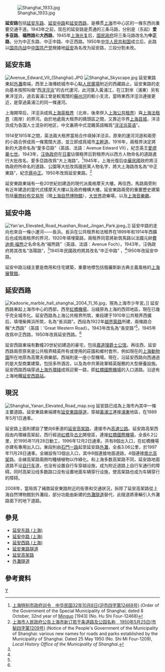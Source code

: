 [[File:Shanghai_1933.jpg|thumb]]

'''延安路'''包括[[延安东路_(上海)|延安东路]]、[[延安中路_(上海)|延安中路]]和[[延安西路_(上海)|延安西路]]，是横贯[[上海|上海]]市中心区的一條东西向重要交通干道。1943年之前，现在的延安路是贯通的三条马路，分别是（东起）'''爱多亚路'''、'''福煦路'''和'''大西路'''，1945年[[上海光复|上海光复]]后，[[国民政府|国民政府]]将三条马路改名为'''中正路'''，分为中正东路、中正中路、中正西路。1950年[[中华人民共和国|中华人民共和国]]成立后，此路以[[国共内战|国共内战]]中[[中国共产党|中国共产党]]根據地[[延安|延安]]為名改为延安路，三段分割未改。

==延安东路==
{{main|延安东路 (上海)}}
[[File:Avenue_Edward_VII_(Shanghai).JPG|thumb]]
[[File:Shanghai_Skyscape.jpg|thumb]]
延安東路東起[[外灘|外灘]]南端，西至上海傳統城市中心點[[人民廣場|人民廣場]]附近的西藏路止。延安東路的走向基本按照叫做“西[[洋涇浜|洋涇浜]]”的古代運河，此河匯入黃浦江，在江對岸（浦東）另有東洋涇浜，過去黃浦江曾是較寬闊的[[蘇州河|蘇州河]]的較小支流，當時東西洋涇浜連接更近，是穿過黃浦江的同一條運河。

上海開埠后，洋涇浜成爲[[上海英租界|上海英租界]]（北岸，後來併入[[上海公共租界|上海公共租界]]）與[[上海法租界|上海法租界]]（南岸）的界河。由於地處兩大租界的碼頭區之間，又靠近华界[[上海县城|上海县城]]，洋泾浜成为各国人士混杂的地区，中文裏將中式混雜英語稱爲“[[洋泾浜英语|洋泾浜英语]]”。

1914至1915年之間，英法兩大租界當局合作填掉洋泾浜，原來的運河河道和兩旁的小路合併成爲一條寬闊大道，並立即成爲城市[[主幹道|主幹道]]。1916年，兩租界決定將新的大道命名為“愛多亞路”（英語、法語：Avenue Edward VII），紀念英王[[愛德華七世|愛德華七世]]。1943年，[[汪偽政府|汪偽政府]]在[[日軍|日軍]]佔領租界后對租界内以西方人物命名的道路進行大批改名，愛多亞路改爲“大上海路”。<ref name="SH Tong 1943">[http://www.shtong.gov.cn/newsite/node2/node2245/node70862/node70875/node70881/node70890/userobject1ai73532.html 上海特别市政府训令　中华民国32年10月8日(沪市四字第12468号)] {{Wayback|url=http://www.shtong.gov.cn/newsite/node2/node2245/node70862/node70875/node70881/node70890/userobject1ai73532.html |date=20170306035535 }} (Order of the Government of the Special Municipality of Shanghai; dated 8 October, 32nd year of [[Minguo_calendar|Minguo]] [1943] (No. Hu Shi Four-12468)</ref>1945年，上海光復后[[中華民國|中華民國]]政府將汪偽政府所命名的道路、公園等大批改爲國民黨人物名字，將大上海路改名為“中正東路”，紀念[[蔣中正|蔣中正]]。1950年改爲延安東路。<ref name="SH Tong">[http://www.shtong.gov.cn/newsite/node2/node2245/node70862/node70875/node70881/node70890/userobject1ai73535.html 上海市人民政府公告上海市新订若干条道路及公园名称　1950年5月25日(市秘四字第1209号)] {{Wayback|url=http://www.shtong.gov.cn/newsite/node2/node2245/node70862/node70875/node70881/node70890/userobject1ai73535.html |date=20190415132819 }} (Notice of the People's Government of the Municipality of Shanghai: various new names for roads and parks established by the Municipality of Shanghai. Dated 25 May 1950 (No. Shi Mi Four-1209), ''Local History Office of the Municipality of Shanghai''.</ref>

延安東路東端有一些20世紀初建造的現代派風格摩天大樓。再往西，馬路兩旁則有近年建造的當代式樣摩天大樓以及政府機構大樓。延安東路兩旁的重要歷史建築包括[[華商紗布交易所|華商紗布交易所]]（現[[上海自然博物館|上海自然博物館]]），[[上海大世界|大世界]]遊樂場，以及[[上海音樂廳|上海音樂廳]]。

==延安中路==
{{main|延安中路 (上海)}}
[[File:Yan'an_Elevated_Road_Huashan_Road_Jingan_Park.jpeg|thumb]]。]]
延安中路的走向也來自一條小運河——長浜。長浜在公共租界和法租界在1899年和1914年西擴后也成爲兩租界的界河，1920年填埋築路，兩租界同意將新筑馬路以法國元帥[[費迪南·福煦|費迪南·福煦]]之名命名為“福煦路”（英語、法語：Avenue Foch）。1943年，汪偽政府將其改名“洛陽路”，<ref name="SH Tong 1943"/>1945年民國政府將其改名“中正中路” ，<ref name="SH Tong"/>1950年改延安中路。

延安中路沿綫主要是商用和住宅建築，重要地標包括俄羅斯新古典主義風格的[[上海展覽館|上海展覽館]]。

==延安西路==
{{main|延安西路 (上海)}}
[[File:Kadoorie_marble_hall_shanghai_2004_11_16.jpg|thumb]]，現為上海市少年宮。]]
延安西路東起上海市中心的西部，西至[[虹橋機場|虹橋機場]]，沿綫原為上海的西郊地區，現在已幾乎完全城市化。延安西路為上海公共租界所筑，東段建于1910年公共租界西擴后，填埋柴興浜所筑，名為“長浜路”。西段為1922年[[越界築路|越界築路]]所建，兩條路合稱“大西路”（英語：'Great Western Road）。1943年改名為“長安路”<ref name="SH Tong 1943"/>，1945年改爲中正西路，1950年改爲延安西路。<ref name="SH Tong"/>

延安西路東端有數幢20世紀初建造的豪宅，包括[[嘉道理爵士公馆|嘉道理爵士公馆]]。再往西，延安西路兩旁原來是公共租界精英所有或使用的莊園和鄉村會所，例如現在的[[上海動物園|上海動物園]]所在地原為高爾夫俱樂部。西端則是一座小型機場。現在，沿延安西路向西通過的是大型商業建築，包括多所酒店，以及為中共黨政軍精英服務的大型療養設施。延安西路西端穿過[[上海外環綫|上海外環綫]]成爲迎賓一路，即[[虹橋國際機場|虹橋國際機場]]的入口道路。沿途有上海地鐵[[延安西路站_(上海市)|延安西路站]]。

==現況==
[[File:Shanghai_Yanan_Elevated_Road_map.svg|thumb]]
延安路已成為上海市內其中一條主要道路。延安東路東端建有[[延安東路隧道|延安東路隧道]]，穿越[[黃浦江|黃浦江]]連接[[浦東|浦東]]地區，在1989年5月1日通車。

延安路上面則建設了雙向6車道的[[延安高架路|延安高架路]]，連接市內[[高速公路|高速公路]]。延安路高架西段由内環線高架起，西行經過[[虹橋|虹橋]]及[[古北|古北]]開發區，連接[[上海虹橋國際機場|虹橋國際機場]]，全長6.2公里，於1995年11月28日動工，1996年12月2日通車。共有8個出入口，在虹橋機場亦建有專用出入口。東段則由[[石門一路|石門一路]]起至延安路[[外灘|外灘]]，全長3.06公里，於1997年11月28日通車。全線設有13個出入口，其中8個連接地面道路，4個連接[[南北高架|南北高架]]路。全線高架路兩側均種植植物以作綠化。和上海多数高架路不同，延安路地面道路不设[[自行车|自行车]]道，也没有设置自行车穿越设施，成为附近道路上自行车通行的障碍。同时高架沿线多数路口没有设置地面车辆穿行设施，使高架路也成为车辆穿行的障碍。

2008年，當局爲了補救延安東路附近的街景和交通狀況，拆除了延安高架路從上海自然博物館到外灘段，部分功能由新建的[[外灘隧道|外灘隧道]]替代，此隧道將車輛引入外灘路面下的地下道路。

== 參見 ==
*[[延安东路_(上海)|延安东路 (上海)]]
*[[延安中路_(上海)|延安中路 (上海)]]
*[[延安西路_(上海)|延安西路 (上海)]]
*[[延安東路隧道|延安東路隧道]]
*[[延安高架路|延安高架路]]
*[[外灘隧道|外灘隧道]]

== 參考資料 ==
{{reflist}}

{{上海市区三横三纵主干道}}

[[Category:上海道路|Y]]